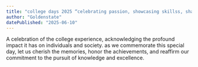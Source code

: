 ```yaml
---
title: "college days 2025 “celebrating passion, showcasing skillss, shaping futures.”"
author: "Goldenstate"
datePublished: "2025-06-10"
---
```


A celebration of the college experience, acknowledging the profound impact it has on individuals and society. as we commemorate this special day, let us cherish the memories, honor the achievements, and reaffirm our commitment to the pursuit of knowledge and excellence.